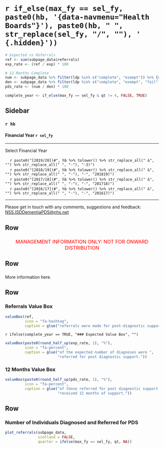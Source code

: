`r if_else(max_fy == sel_fy, paste0(hb, '{data-navmenu="Health Boards"}'), paste0(hb, " ", str_replace(sel_fy, "/", ""), ' {.hidden}'))`
=================================================

```r

# Expected vs Referrals
ref <- sum(subpage_data$referrals)
exp_rate <- (ref / exp) * 100

# 12 Months Complete
num <- subpage_data %>% filter(ldp %in% c("complete", "exempt")) %>% {sum(.$referrals)}
den <- subpage_data %>% filter(ldp %in% c("complete", "exempt", "fail")) %>% {sum(.$referrals)}
pds_rate <- (num / den) * 100

complete_year <- if_else(max_fy == sel_fy & qt != 4, FALSE, TRUE)
```

Sidebar {.sidebar}
-----------------------------------------------------------------------

### `r hb`
#### Financial Year `r sel_fy`

***

Select Financial Year

<!-- For some reason need '-2' on end of 1819 links - check why this is -->
|     `r paste0("[2019/20](#", hb %>% tolower() %>% str_replace_all(" &", "") %>% str_replace_all(" ", "-"), "-3)")`
|     `r paste0("[2018/19](#", hb %>% tolower() %>% str_replace_all(" &", "") %>% str_replace_all(" ", "-"), "-", "201819)")`
|     `r paste0("[2017/18](#", hb %>% tolower() %>% str_replace_all(" &", "") %>% str_replace_all(" ", "-"), "-", "201718)")`
|     `r paste0("[2016/17](#", hb %>% tolower() %>% str_replace_all(" &", "") %>% str_replace_all(" ", "-"), "-", "201617)")`

***

<!-- Reword this and try and force to bottom of sidebar -->
Please get in touch with any comments, suggestions and feedback: [NSS.ISDDementiaPDS@nhs.net](mailto:NSS.ISDDementiaPDS@nhs.net)


Row
-----------------------------------------------------------------------

### <!-- Management Information Tagline -->

<font size="3"> 
<center> <bold>
<span style="color:red"> 
MANAGEMENT INFORMATION ONLY: NOT FOR ONWARD DISTRIBUTION 
</span> </center> </font> </bold>


Row
----------------------------------------------------------------------

### <!-- Information -->

More information here.


Row
----------------------------------------------------------------------

### Referrals Value Box
```r
valueBox(ref, 
         icon = "fa-hashtag",
         caption = glue("referrals were made for post-diagnostic support."))
```


`r ifelse(complete_year == TRUE, "### Expected Value Box", "")`
```r
valueBox(paste0(round_half_up(exp_rate, 1), "%"), 
         icon = "fa-percent",
         caption = glue("of the expected number of diagnoses were ",
                        "referred for post diagnostic support."))
```

### 12 Months Value Box
```r
valueBox(paste0(round_half_up(pds_rate, 1), "%"), 
         icon = "fa-percent",
         caption = glue("of those referred for post diagnostic support ",
                        "received 12 months of support."))
```


Row {data-height=500}
----------------------------------------------------------------------

### Number of Individuals Diagnosed and Referred for PDS {data-width=800}

```r

plot_referrals(subpage_data, 
               scotland = FALSE,
               quarter = ifelse(max_fy == sel_fy, qt, NA))

```

